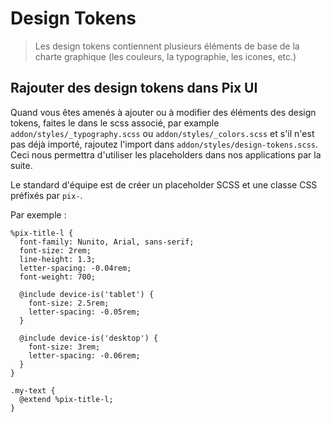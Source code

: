 
<Meta title="Développement/Pix Design Tokens" />

# Design Tokens

> Les design tokens contiennent plusieurs éléments de base de la charte graphique (les couleurs, la typographie, les icones, etc.)

## Rajouter des design tokens dans Pix UI

Quand vous êtes amenés à ajouter ou à modifier des éléments des design tokens, faites le dans le scss associé,
par example `addon/styles/_typography.scss` ou `addon/styles/_colors.scss` et s'il n'est pas déjà importé, rajoutez l'import dans `addon/styles/design-tokens.scss`.
Ceci nous permettra d'utiliser les placeholders dans nos applications par la suite.

Le standard d'équipe est de créer un placeholder SCSS et une classe CSS préfixés par `pix-`.

Par exemple :

```
%pix-title-l {
  font-family: Nunito, Arial, sans-serif;
  font-size: 2rem;
  line-height: 1.3;
  letter-spacing: -0.04rem;
  font-weight: 700;

  @include device-is('tablet') {
    font-size: 2.5rem;
    letter-spacing: -0.05rem;
  }

  @include device-is('desktop') {
    font-size: 3rem;
    letter-spacing: -0.06rem;
  }
}

.my-text {
  @extend %pix-title-l;
}
```
